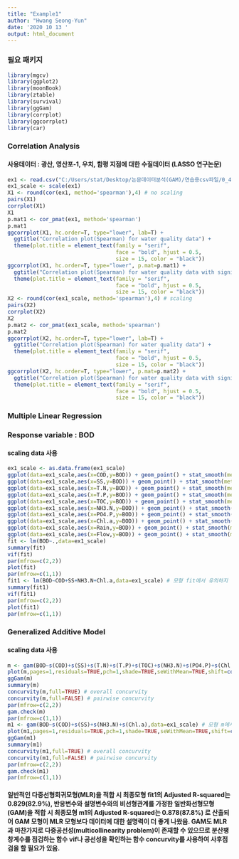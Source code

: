 ```yaml
---
title: "Example1"
author: "Hwang Seong-Yun"
date: '2020 10 13 '
output: html_document
---
```


### 필요 패키지 

```r
library(mgcv)
library(ggplot2)
library(moonBook)
library(ztable)
library(survival)
library(ggGam)
library(corrplot)
library(ggcorrplot)
library(car)
```

### Correlation Analysis
#### 사용데이터 : 광산, 영산포-1, 우치, 함평 지점에 대한 수질데이터 (LASSO 연구논문)

```r
ex1 <- read.csv("C:/Users/stat/Desktop/논문데이터분석(GAM)/연습용csv파일/0_4개지점.csv", sep=",", header=T)
ex1_scale <- scale(ex1)
X1 <- round(cor(ex1, method='spearman'),4) # no scaling
pairs(X1) 
corrplot(X1)
X1
p.mat1 <- cor_pmat(ex1, method='spearman')
p.mat1
ggcorrplot(X1, hc.order=T, type="lower", lab=T) +
  ggtitle("Correlation plot(Spearman) for water quality data") +   
  theme(plot.title = element_text(family = "serif", 
                                  face = "bold", hjust = 0.5, 
                                  size = 15, color = "black"))
ggcorrplot(X1, hc.order=T, type="lower", p.mat=p.mat1) +
  ggtitle("Correlation plot(Spearman) for water quality data with significance level") +   
  theme(plot.title = element_text(family = "serif", 
                                  face = "bold", hjust = 0.5, 
                                  size = 15, color = "black"))
X2 <- round(cor(ex1_scale, method='spearman'),4) # scaling
pairs(X2) 
corrplot(X2)
X2
p.mat2 <- cor_pmat(ex1_scale, method='spearman')
p.mat2
ggcorrplot(X2, hc.order=T, type="lower", lab=T) +
  ggtitle("Correlation plot(Spearman) for water quality data") +   
  theme(plot.title = element_text(family = "serif", 
                                  face = "bold", hjust = 0.5, 
                                  size = 15, color = "black"))
ggcorrplot(X2, hc.order=T, type="lower", p.mat=p.mat2) +
  ggtitle("Correlation plot(Spearman) for water quality data with significance level") +   
  theme(plot.title = element_text(family = "serif", 
                                  face = "bold", hjust = 0.5, 
                                  size = 15, color = "black"))
```

### Multiple Linear Regression
### Response variable : BOD
#### scaling data 사용

```r
ex1_scale <- as.data.frame(ex1_scale)
ggplot(data=ex1_scale,aes(x=COD,y=BOD)) + geom_point() + stat_smooth(method=lm)
ggplot(data=ex1_scale,aes(x=SS,y=BOD)) + geom_point() + stat_smooth(method=lm)
ggplot(data=ex1_scale,aes(x=T.N,y=BOD)) + geom_point() + stat_smooth(method=lm)
ggplot(data=ex1_scale,aes(x=T.P,y=BOD)) + geom_point() + stat_smooth(method=lm)
ggplot(data=ex1_scale,aes(x=TOC,y=BOD)) + geom_point() + stat_smooth(method=lm)
ggplot(data=ex1_scale,aes(x=NH3.N,y=BOD)) + geom_point() + stat_smooth(method=lm)
ggplot(data=ex1_scale,aes(x=PO4.P,y=BOD)) + geom_point() + stat_smooth(method=lm)
ggplot(data=ex1_scale,aes(x=Chl.a,y=BOD)) + geom_point() + stat_smooth(method=lm)
ggplot(data=ex1_scale,aes(x=Rain,y=BOD)) + geom_point() + stat_smooth(method=lm)
ggplot(data=ex1_scale,aes(x=Flow,y=BOD)) + geom_point() + stat_smooth(method=lm)
fit <- lm(BOD~.,data=ex1_scale)
summary(fit)
vif(fit)
par(mfrow=c(2,2))
plot(fit)
par(mfrow=c(1,1))
fit1 <- lm(BOD~COD+SS+NH3.N+Chl.a,data=ex1_scale) # 모형 fit에서 유의하지 않은 변수와 그래프를 통해 수질항목의 관계를 제대로 설명하지 못한다고 판단되는 TOC를 제거함
summary(fit1)
vif(fit1)
par(mfrow=c(2,2))
plot(fit1)
par(mfrow=c(1,1))
```

### Generalized Additive Model
#### scaling data 사용

```r
m <- gam(BOD~s(COD)+s(SS)+s(T.N)+s(T.P)+s(TOC)+s(NH3.N)+s(PO4.P)+s(Chl.a)+s(Rain)+s(Flow),data=ex1_scale)
plot(m,pages=1,residuals=TRUE,pch=1,shade=TRUE,seWithMean=TRUE,shift=coef(m)[1])
ggGam(m)
summary(m)
concurvity(m,full=TRUE) # overall concurvity
concurvity(m,full=FALSE) # pairwise concurvity
par(mfrow=c(2,2))
gam.check(m)
par(mfrow=c(1,1))
m1 <- gam(BOD~s(COD)+s(SS)+s(NH3.N)+s(Chl.a),data=ex1_scale) # 모형 m에서 유의하지 않은 변수와 그래프를 통해 수질항목의 관계를 제대로 설명하지 못한다고 판단되는 TOC를 제거함 
plot(m1,pages=1,residuals=TRUE,pch=1,shade=TRUE,seWithMean=TRUE,shift=coef(m)[1])
ggGam(m1)
summary(m1)
concurvity(m1,full=TRUE) # overall concurvity
concurvity(m1,full=FALSE) # pairwise concurvity
par(mfrow=c(2,2))
gam.check(m1)
par(mfrow=c(1,1))
```

#### 일반적인 다중선형회귀모형(MLR)을 적합 시 최종모형 fit1의 Adjusted R-squared는 0.829(82.9%), 반응변수와 설명변수와의 비선형관계를 가정한 일반화선형모형(GAM)을 적합 시 최종모형 m1의 Adjusted R-squared는 0.878(87.8%) 로 산출되어 GAM 모형이 MLR 모형보다 데이터에 대한 설명력이 더 좋게 나왔음. GAM도 MLR과 마찬가지로 다중공선성(multicollinearity problem)이 존재할 수 있으므로 분산팽창계수를 점검하는 함수 vif나 공선성을 확인하는 함수 concurvity를 사용하여 사후점검을 할 필요가 있음.  

